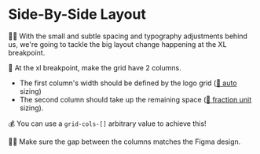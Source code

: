 # Side-By-Side Layout

👨‍💼 With the small and subtle spacing and typography adjustments behind us, we're going to tackle the big layout change happening at the XL breakpoint.

🐨 At the xl breakpoint, make the grid have 2 columns.

- The first column's width should be defined by the logo grid ([📜 auto](https://developer.mozilla.org/en-US/docs/Web/CSS/width#auto) sizing)
- The second column should take up the remaining space ([📜 fraction unit](https://developer.mozilla.org/en-US/docs/Web/CSS/CSS_grid_layout/Basic_concepts_of_grid_layout#the_fr_unit) sizing).

💰 You can use a `grid-cols-[]` arbitrary value to achieve this!

👨‍💼 Make sure the gap between the columns matches the Figma design.

